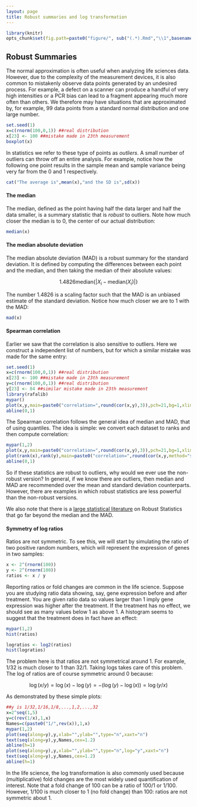 ```yaml
---
layout: page
title: Robust summaries and log transformation
---
```


```r
library(knitr)
opts_chunk$set(fig.path=paste0("figure/", sub("(.*).Rmd","\\1",basename(knitr:::knit_concord$get('infile'))), "-"))
```

## Robust Summaries

The normal approximation is often useful when analyzing life sciences data. However, due to the complexity of the measurement devices, it is also common to mistakenly observe data points generated by an undesired process. For example, a defect on a scanner can produce a handful of very high intensities or a PCR bias can lead to a fragment appearing much more often than others. We therefore may have situations that are approximated by, for example, 99 data points from a standard normal distribution and one large number.

```r
set.seed(1)
x=c(rnorm(100,0,1)) ##real distribution
x[23] <- 100 ##mistake made in 23th measurement
boxplot(x)
```

In statistics we refer to these type of points as _outliers_. A small number of outliers can throw off an entire analysis. For example, notice how the following one point results in the sample mean and sample variance being very far from the 0 and 1 respectively.

```r
cat("The average is",mean(x),"and the SD is",sd(x))
```

#### The median

The median, defined as the point having half the data larger and half the data smaller, is a summary statistic that is _robust_ to outliers. Note how much closer the median is to 0, the center of our actual distribution:
```r
median(x)
```

#### The median absolute deviation

The median absolute deviation (MAD) is a robust summary for the standard deviation. It is defined by computing the differences between each point and the median, and then taking the median of their absolute values:

$$
 1.4826 \mbox{median}\{| X_i - \mbox{median}(X_i)|\}
$$

The number $1.4826$ is a scaling factor such that the MAD is an unbiased 
estimate of the standard deviation. Notice how much closer we are to 1 with the MAD:

```r
mad(x)
```

#### Spearman correlation

Earlier we saw that the correlation is also sensitive to outliers. Here we construct a independent list of numbers, but for which a similar mistake was made for the same entry:

```r
set.seed(1)
x=c(rnorm(100,0,1)) ##real distribution
x[23] <- 100 ##mistake made in 23th measurement
y=c(rnorm(100,0,1)) ##real distribution
y[23] <- 84 ##similar mistake made in 23th measurement
library(rafalib)
mypar()
plot(x,y,main=paste0("correlation=",round(cor(x,y),3)),pch=21,bg=1,xlim=c(-3,100),ylim=c(-3,100))
abline(0,1)
```

The Spearman correlation follows the general idea of median and MAD, that of using quantiles.  The idea is simple: we convert each dataset to ranks and then compute correlation:

```r
mypar(1,2)
plot(x,y,main=paste0("correlation=",round(cor(x,y),3)),pch=21,bg=1,xlim=c(-3,100),ylim=c(-3,100))
plot(rank(x),rank(y),main=paste0("correlation=",round(cor(x,y,method="spearman"),3)),pch=21,bg=1,xlim=c(-3,100),ylim=c(-3,100))
abline(0,1)
```


So if these statistics are robust to outliers, why would we ever use
the non-robust version? In general, if we know there are outliers,
then median and MAD are recommended over the mean and standard
deviation counterparts. However, there are examples in which robust
statistics are less powerful than the non-robust versions.

We also note that there is a [large statistical literature](#foot) on
Robust Statistics that go far beyond the median and the MAD. 

#### Symmetry of log ratios

Ratios are not symmetric. To see this, we will start by simulating the
ratio of two positive random numbers, which will represent the
expression of genes in two samples:

```r
x <- 2^(rnorm(100))
y <- 2^(rnorm(100)) 
ratios <- x / y 
```

Reporting ratios or fold changes are common in the life
science. Suppose you are studying ratio data showing, say, gene
expression before and after treatment. You are given ratio data so
values larger than 1 imply gene expression was higher after the
treatment. If the treatment has no effect, we should see as many
values below 1 as above 1. A histogram seems to suggest that the
treatment does in fact have an effect: 

```r
mypar(1,2)
hist(ratios)

logratios <- log2(ratios)
hist(logratios)
```

The problem here is that ratios are not symmetrical around 1. For example, 1/32 is much closer to 1 than 32/1. Taking logs takes care of this problem. The log of ratios are of course symmetric around 0 because:

$$\log(x/y) = \log(x)-\log(y) = -(\log(y)-\log(x)) = \log(y/x)$$

As demonstrated by these simple plots:

```r
##y is 1/32,1/16,1/8,...,1,2,...,32
x=2^seq(1,5)
y=c(rev(1/x),1,x)
Names=c(paste0("1/",rev(x)),1,x)
mypar(1,2)
plot(seq(along=y),y,xlab="",ylab="",type="n",xaxt="n")
text(seq(along=y),y,Names,cex=1.2)
abline(h=1)
plot(seq(along=y),y,xlab="",ylab="",type="n",log="y",xaxt="n")
text(seq(along=y),y,Names,cex=1.2)
abline(h=1)
```


In the life science, the log transformation is also commonly used
because (multiplicative) fold changes are the most widely used quantification of
interest. Note that a fold change of 100 can be a ratio of 100/1 or
1/100. However, 1/100 is much closer to 1 (no fold change) than 100:
ratios are not symmetric about 1. 

<!-- 
#### Footnotes <a name="foot"></a>

#### Robust Statistics

Robust Statistics, Peter. J. Huber and Elvezio M. Ronchetti, Wiley, 2009.
Introduction to Robust Estimation and Hypothesis Testing, Rand R. Wilcox, 2012.
Robust Statistics: The Approach Based on Influence Functions, Frank R. Hampel, Elvezio M. Ronchetti, Peter J. Rousseeuw, Werner A. Stahel
-->
